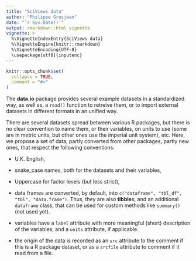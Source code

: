 ```yaml
---
title: "SciViews data"
author: "Philippe Grosjean"
date: "`r Sys.Date()`"
output: rmarkdown::html_vignette
vignette: >
  %\VignetteIndexEntry{SciViews data}
  %\VignetteEngine{knitr::rmarkdown}
  %\VignetteEncoding{UTF-8}
  \usepackage[utf8]{inputenc}
---
```


```r
knitr::opts_chunk$set(
  collapse = TRUE,
  comment = "#>"
)
```

The **data.io** package provides several example datasets in a standardized way, as well as, a `read()` function to retreive them, or to import external datasets in different formats in an unified way.

There are several datasets spread between various R packages, but there is no clear convention to name them, or their variables, on units to use (some are in metric units, but other ones use the imperial unit system), etc. Here, we propose a set of data, partly converted from other packages, partly new ones, that respect the following conventions:

- U.K. English,

- snake_case names, both for the datasets and their variables,

- Uppercase for factor levels (but less strict),

- data frames are converted, by default, into `c("dataframe", "tbl_df", "tbl", "data.frame")`. Thus, they are also **tibble**s, and an additional `dataframe` class, that can be used for custom methods like `summary()` (not used yet).

- variables have a `label` attribute with more meaningful (short) description of the variables, and a `units` attribute, if applicable.

- the origin of the data is recorded as an `src` attribute to the comment if this is a R package dataset, or as a `srcfile` attribute to comment if it read from a file.


